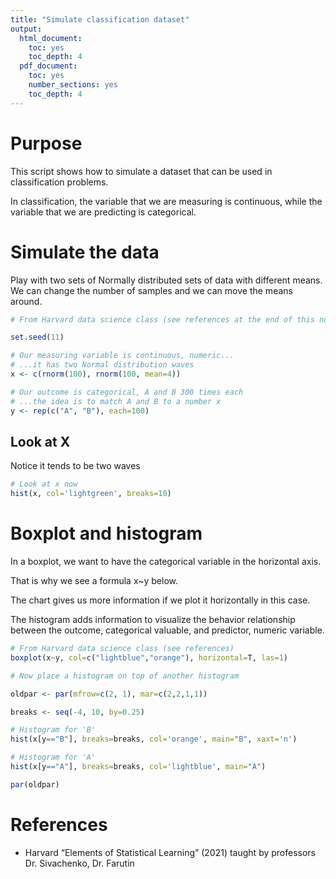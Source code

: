 ```yaml
---
title: "Simulate classification dataset"
output:
  html_document: 
    toc: yes
    toc_depth: 4
  pdf_document:
    toc: yes
    number_sections: yes
    toc_depth: 4
---
```


# Purpose

This script shows how to simulate a dataset that can be used in classification problems.

In classification, the variable that we are measuring is continuous, 
while the variable that we are predicting is categorical.

# Simulate the data

Play with two sets of Normally distributed sets of data with different means.
We can change the number of samples and we can move the means around.

```r
# From Harvard data science class (see references at the end of this notebook)

set.seed(11)

# Our measuring variable is continuous, numeric...
# ...it has two Normal distribution waves
x <- c(rnorm(100), rnorm(100, mean=4))

# Our outcome is categorical, A and B 300 times each
# ...the idea is to match A and B to a number x
y <- rep(c("A", "B"), each=100)

```

## Look at X

Notice it tends to be two waves

```r
# Look at x now
hist(x, col='lightgreen', breaks=10)

```

# Boxplot and histogram

In a boxplot, we want to have the categorical variable in the horizontal axis. 

That is why we see a formula x~y below.

The chart gives us more information if we plot it horizontally in this case.

The histogram adds information to visualize the behavior relationship 
between the outcome, categorical valuable, and predictor, numeric variable.


```r
# From Harvard data science class (see references)
boxplot(x~y, col=c("lightblue","orange"), horizontal=T, las=1)

# Now place a histogram on top of another histogram

oldpar <- par(mfrow=c(2, 1), mar=c(2,2,1,1))

breaks <- seq(-4, 10, by=0.25)

# Histogram for 'B'
hist(x[y=="B"], breaks=breaks, col='orange', main="B", xaxt='n')

# Histogram for 'A'
hist(x[y=="A"], breaks=breaks, col='lightblue', main="A")

par(oldpar)
```

# References

* Harvard "Elements of Statistical Learning" (2021) taught by professors Dr. Sivachenko, Dr. Farutin
